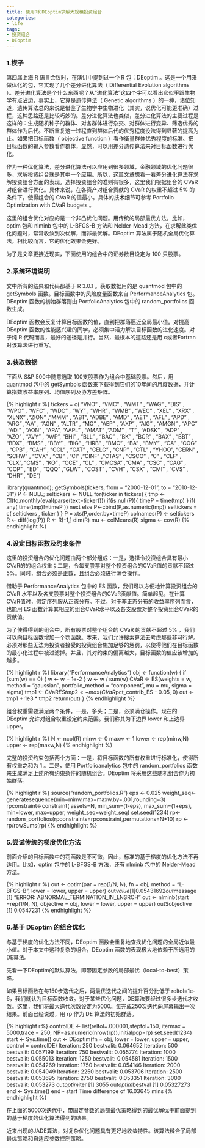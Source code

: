 ```yaml
---
title: 使用R和DEoptim求解大规模投资组合
categories:
- life
tags:
- 投资组合
- DEoptim
---
```


### 1.楔子

第四届上海 R 语言会议时，在演讲中提到过一个 R 包：DEoptim 。这是一个用来做优化的包，它实现了几个差分进化算法（ Differential Evolution algorithms ）。差分进化算法是个什么东西呢？从“进化算法”这四个字可以看出它似乎跟生物学有点沾边，事实上，它算是遗传算法（ Genetic algorithms ）的一种，诸位知道，遗传算法总的来说是借鉴了生物学中生物进化（其实，说优化可能更准确）过程，这种思路还是比较巧妙的。差分进化算法也类似，差分进化算法的主要过程是这样的：生成随机种子的群体、对各群体进行杂交、对群体进行变异、筛选优秀的群体作为后代。不断重复这一过程直到群体后代的优秀程度没法得到显著的提高为止。如果把目标函数（ objective function ）看作衡量群体优秀程度的标准、把目标函数的输入参数看作群体，显然，可以用差分遗传算法来对目标函数进行优化。

作为一种优化算法，差分进化算法可以应用到很多领域，金融领域的优化问题很多，求解投资组合就是其中一个应用。所以，这篇文章想看一看差分进化算法在求解投资组合方面的表现。选择投资组合的准则有很多，这里我们根据组合的 CVaR 对组合进行优化。具体来说，在各资产对组合贡献的 CVaR 的权重不超过 5% 的条件下，使得组合的 CVaR 的值最小。具体的技术细节可参考 Portfolio Optimization with CVaR budgets 。

这里的组合优化对应的是一个非凸优化问题。用传统的局部最优方法，比如， optim 包和 nlminb 包中的 L-BFGS-B 方法和 Nelder-Mead 方法，在求解此类优化问题时，常常收敛到次优解，而非最优解。DEoptim 算法属于随机全局优化算法，相比较而言，它的优化效果会更好。

为了是文章更接近现实，下面使用的组合中的证券数目设定为 100 只股票。

### 2.系统环境说明

文中所有的结果和代码都基于 R 3.0.1 。获取数据用的是 quantmod 包中的 getSymbols 函数。目标函数中的风险度量函数来自 PerformanceAnalytics 包。DEoptim 函数的初始群落则由 PortfolioAnalytics 包中的 random_portfolios 函数生成。

DEoptim 函数会反复计算目标函数的值，直到把群落逼近全局最小值。对提高 DEoptim 函数的性能感兴趣的同学，必须集中活力解决目标函数的进化速度。对于纯 R 代码而言，最好的途径是并行。当然，最根本的道路还是用 c或者Fortran 对该算法进行重写。

### 3.获取数据

下面从 S&P 500中随意选取 100支股票作为组合中基础股票。然后，用 quantmod 包中的 getSymbols 函数来下载得到它们的10年间的月度数据，并计算指数收益率序列、均值序列及协方差矩阵。

{% highlight r %}
 tickers = c( "VNO" , "VMC" , "WMT" , "WAG" , "DIS" , "WPO" , "WFC" , "WDC" ,
 "WY" , "WHR" , "WMB" , "WEC" , "XEL" , "XRX" , "XLNX" ,"ZION" ,"MMM" ,
 "ABT", "ADBE" , "AMD" , "AET" , "AFL" , "APD" , "ARG" ,"AA" , "AGN" ,
 "ALTR" , "MO" , "AEP" , "AXP" , "AIG" , "AMGN" , "APC" ,"ADI" , "AON" ,
 "APA", "AAPL" , "AMAT" ,"ADM" , "T" , "ADSK" , "ADP" , "AZO" , "AVY" ,
 "AVP", "BHI" , "BLL" , "BAC" , "BK" , "BCR" , "BAX" , "BBT" , "BDX" ,
 "BMS" , "BBY" , "BIG" , "HRB" , "BMC" , "BA" , "BMY" , "CA" , "COG" ,
 "CPB" , "CAH" , "CCL" , "CAT" , "CELG" , "CNP" , "CTL" , "YHOO", "CERN" ,
 "SCHW" , "CVX" , "CB" , "CI" ,"CINF" ,"CTAS" , "CSCO" , "C" , "CLF" ,
 "CLX", "CMS" , "KO" , "CCE" , "CL" , "CMCSA" ,"CMA" , "CSC" , "CAG" ,
 "COP" , "ED" , "QQQ" ,"GLW" , "COST" , "CVH" , "CSX" , "CMI" , "CVS" ,
 "DHR" , "DE")

 library(quantmod);
 getSymbols(tickers, from = "2000-12-01", to = "2010-12-31")
 P <- NULL; seltickers <- NULL
 for(ticker in tickers) {
 tmp <- Cl(to.monthly(eval(parse(text=ticker))))
 if(is.null(P)){ timeP = time(tmp) }
 if( any( time(tmp)!=timeP )) next
 else P<-cbind(P,as.numeric(tmp))
 seltickers = c( seltickers , ticker )
 }
 P = xts(P,order.by=timeP)
 colnames(P) <- seltickers
 R <- diff(log(P))
 R <- R[-1,]
 dim(R)
 mu <- colMeans(R)
 sigma <- cov(R)
{% endhighlight %}

### 4.设定目标函数及约束条件

这里的投资组合的优化问题由两个部分组成：一是，选择令投资组合具有最小CVaR的的组合权重；二是，令每支股票对整个投资组合的CVaR值的贡献不超过 5%。同时，组合必须是正数，且组合必须进行满仓操作。

借助于 PerformanceAnalytics 包中的 ES 函数，我们可以方便地计算投资组合的 CVaR 水平以及各支股票对整个投资组合的CVaR贡献值。简单起见，在计算CVaR值时，假定序列服从正态分布。不过，对于非正态分布的收益率序列而言，也能用 ES 函数计算其相应的组合CVaR水平以及各支股票对整个投资组合CVaR的贡献值。

为了使得得到的组合中，所有股票对整个组合的 CVaR 的贡献不超过 5% ，我们可以向目标函数增加一个罚函数。本来，我们允许搜索算法去考虑那些非可行解。必须对那些无法为投资者接受的投资组合施加足够的惩罚，以使得他们在目标函数的最小化过程中被过滤掉。并且，其对约束的偏离越大，目标函数的值应该增加的越多。

{% highlight r %}
 library("PerformanceAnalytics")
 obj <- function(w) {
 if (sum(w) == 0) {
 w <- w + 1e-2
 }
 w <- w / sum(w)
 CVaR <- ES(weights = w,
 method = "gaussian",
 portfolio_method = "component",
 mu = mu,
 sigma = sigma)
 tmp1 <- CVaR$ES
 tmp2 <- max(CVaR$pct_contrib_ES - 0.05, 0)
 out <- tmp1 + 1e3 * tmp2
 return(out)
 }
{% endhighlight %}

组合权重需要满足两个条件，一是，多头；二是，必须满仓操作。现在的 DEoptim 允许对组合权重设定约束范围。我们称其为下边界 lower 和上边界 upper。

{% highlight r %}
 N <- ncol(R)
 minw <- 0
 maxw <- 1
 lower <- rep(minw,N)
 upper <- rep(maxw,N)
{% endhighlight %}

完整的投资约束包括两个方面：一是，将目标函数的所有权重进行标准化，使得所有权重之和为 1 。二是，使用 Portfolioanalytics 包中的 random_portfolios 函数来生成满足上述所有约束条件的随机组合。DEoptim 将采用这些随机组合作为初始群落。

{% highlight r %}
 source("random_portfolios.R")
 eps <- 0.025
 weight_seq<-generatesequence(min=minw,max=maxw,by=.001,rounding=3)
 rpconstraint<-constraint(
 assets=N, min_sum=(1-eps), max_sum=(1+eps),
 min=lower, max=upper, weight_seq=weight_seq)
 set.seed(1234)
 rp<- random_portfolios(rpconstraints=rpconstraint,permutations=N*10)
 rp <-rp/rowSums(rp)
{% endhighlight %}

### 5.尝试传统的梯度优化方法

前面介绍的目标函数中的罚函数是不可微，因此，标准的基于梯度的优化方法不再适用。比如，optim 包中的 L-BFGS-B 方法，还有 nlminb 包中的 Nelder-Mead 方法。

{% highlight r %}
 out <- optim(par = rep(1/N, N), fn = obj,
 method = "L-BFGS-B", lower = lower, upper = upper)
 out$value
[1] 0.05431692
 out$message
[1] "ERROR: ABNORMAL_TERMINATION_IN_LNSRCH"
 out <- nlminb(start =rep(1/N, N), objective = obj,
 lower = lower, upper = upper)
 out$objective
[1] 0.0547231
{% endhighlight %}

### 6.基于 DEoptim 的组合优化

与基于梯度的优化方法不同，DEoptim 函数会重复地查找优化问题的全局近似最小值。对于本文中这种复杂的组合，DEoptim 函数的表现极大地依赖于所选用的DE算法。

先看一下DEoptim的默认算法，即带固定参数的局部最优（local-to-best）策略。

如果目标函数在每150步迭代之后，两最优迭代之间的提升百分比低于 reltol=1e-6，我们就认为目标函数收敛。对于某些优化问题，DE算法要经过很多步迭代才收敛。这里，我们将最大迭代次数设定为5000。每完成250次迭代向屏幕输出一次结果。前面已经说过，用 rp 作为 DE 算法的初始群落。

{% highlight r%}
 controlDE <- list(reltol=.000001,steptol=150, itermax = 5000,trace = 250,
 NP=as.numeric(nrow(rp)),initialpop=rp)
 set.seed(1234)
 start <- Sys.time()
 out <- DEoptim(fn = obj, lower = lower, upper = upper, control = controlDE)
Iteration: 250 bestvalit: 0.064652
Iteration: 500 bestvalit: 0.057199
Iteration: 750 bestvalit: 0.055774
Iteration: 1000 bestvalit: 0.055013
Iteration: 1250 bestvalit: 0.054581
Iteration: 1500 bestvalit: 0.054269
Iteration: 1750 bestvalit: 0.054146
Iteration: 2000 bestvalit: 0.054049
Iteration: 2250 bestvalit: 0.053706
Iteration: 2500 bestvalit: 0.053695
Iteration: 2750 bestvalit: 0.053351
Iteration: 3000 bestvalit: 0.053273
out$optim$iter
[1] 3055
 out$optim$bestval
[1] 0.05327273
end <- Sys.time()
end - start
Time difference of 16.03645 mins
{% endhighlight %}

在上面的5000次迭代中，带固定参数的局部最优策略得到的最优解优于前面提到的基于梯度的优化算法得到的结果。

近来出现的JADE算法，对复杂优化问题具有更好地收敛特性。该算法糅合了局部最优策略和自适应参数控制策略。

